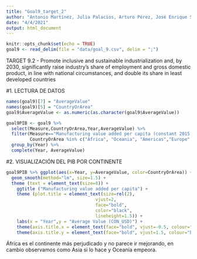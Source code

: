 ```yaml
---
title: "Goal9_target_2"
author: "Antonio Martínez, Julia Palacios, Arturo Pérez, José Enrique Sánchez"
date: "4/4/2021"
output: html_document
---
```


```r
knitr::opts_chunk$set(echo = TRUE)
goal9 <- read_delim(file = "data/goal_9.csv", delim = ";")

```
TARGET 9.2 - Promote inclusive and sustainable industrialization and, by 2030, significantly raise industry's share of employment and gross domestic product, in line with national circumstances, and double its share in least developed countries

#1. LECTURA DE DATOS

```r
names(goal9)[7] = "AverageValue"
names(goal9)[5] = "CountryOrArea"
goal9$AverageValue <- as.numeric(as.character(goal9$AverageValue))

goal9PIB <- goal9 %>%
  select(Measure,CountryOrArea,Year,AverageValue) %>%
  filter(Measure=="Manufacturing value added per capita (constant 2015 United States dollars)",
         CountryOrArea %in% c("Africa", "Oceania", "Americas","Europe","Asia")) %>% 
  group_by(Year) %>% 
  complete(Year, AverageValue) 
```
#2. VISUALIZACIÓN DEL PIB POR CONTINENTE
```r
goal9PIB %>% ggplot(aes(x=Year, y=AverageValue, color=CountryOrArea)) + geom_point() + 
  geom_smooth(method="lm", size=1.5) + 
  theme (text = element_text(size=8)) + 
    ggtitle ("Manufacturing value added per capita") + 
    theme (plot.title = element_text(size=rel(2), 
                                  vjust=2, 
                                  face="bold", 
                                  color="black", 
                                  lineheight=1.5)) +
    labs(x = "Year",y = "Average Value (CON_USD)") + 
    theme(axis.title.x = element_text(face="bold", vjust=-0.5, colour="black", size=rel(1.5))) +
    theme(axis.title.y = element_text(face="bold", vjust=1.5, colour="black", size=rel(1.5))) 
```
África es el continente más perjudicado y no parece ir mejorando, en cambio observamos como Asia si lo hace y Oceanía empeora.